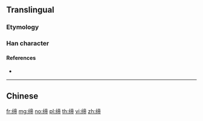 {{character info/new}}
{{also|締}}
==Translingual==

===Etymology===
{{Han simp|締|f=糹|t=纟}}

===Han character===
{{Han char|rn=120|rad=纟|as=09|sn=12|four=|canj=VMYBB|ids=⿰纟帝}}

====References====
* {{Han ref|kx=0944.251|hdz=53430.150|uh=7F14|ud=32532}}

----

==Chinese==
{{zh-see|締}}

[[fr:缔]]
[[mg:缔]]
[[no:缔]]
[[pl:缔]]
[[th:缔]]
[[vi:缔]]
[[zh:缔]]